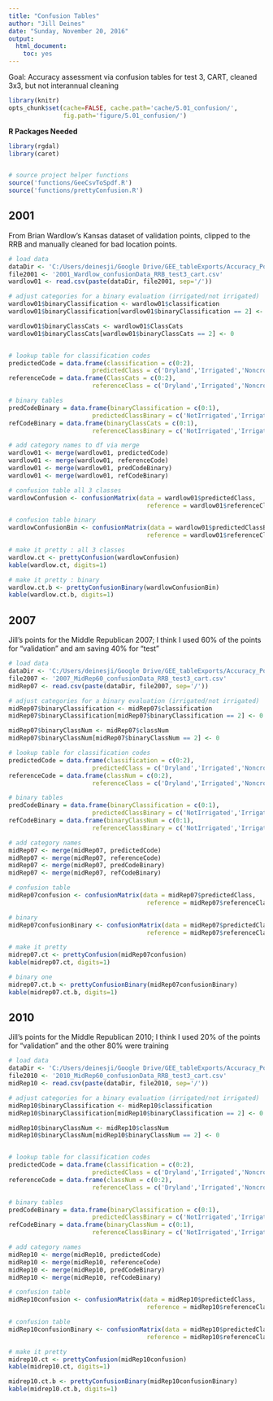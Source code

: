 ```yaml
---
title: "Confusion Tables"
author: "Jill Deines"
date: "Sunday, November 20, 2016"
output: 
  html_document:
    toc: yes
---
```


Goal: Accuracy assessment via confusion tables for test 3, CART, cleaned 3x3,
but not interannual cleaning

```r
library(knitr)
opts_chunk$set(cache=FALSE, cache.path='cache/5.01_confusion/',
               fig.path='figure/5.01_confusion/')
```

**R Packages Needed**

```r
library(rgdal)
library(caret)


# source project helper functions
source('functions/GeeCsvToSpdf.R')
source('functions/prettyConfusion.R')
```

## 2001
From Brian Wardlow's Kansas dataset of validation points, clipped to the RRB and manually cleaned for bad location points.

```r
# load data
dataDir <- 'C:/Users/deinesji/Google Drive/GEE_tableExports/Accuracy_PointsforConfusionTables_test1_clean'
file2001 <- '2001_Wardlow_confusionData_RRB_test3_cart.csv'
wardlow01 <- read.csv(paste(dataDir, file2001, sep='/'))

# adjust categories for a binary evaluation (irrigated/not irrigated)
wardlow01$binaryClassification <- wardlow01$classification
wardlow01$binaryClassification[wardlow01$binaryClassification == 2] <- 0 

wardlow01$binaryClassCats <- wardlow01$ClassCats
wardlow01$binaryClassCats[wardlow01$binaryClassCats == 2] <- 0 


# lookup table for classification codes
predictedCode = data.frame(classification = c(0:2),
                       predictedClass = c('Dryland','Irrigated','Noncrop'))
referenceCode = data.frame(ClassCats = c(0:2),
                       referenceClass = c('Dryland','Irrigated','Noncrop'))

# binary tables
predCodeBinary = data.frame(binaryClassification = c(0:1),
                       predictedClassBinary = c('NotIrrigated','Irrigated'))
refCodeBinary = data.frame(binaryClassCats = c(0:1),
                       referenceClassBinary = c('NotIrrigated','Irrigated'))

# add category names to df via merge
wardlow01 <- merge(wardlow01, predictedCode)
wardlow01 <- merge(wardlow01, referenceCode)
wardlow01 <- merge(wardlow01, predCodeBinary)
wardlow01 <- merge(wardlow01, refCodeBinary)

# confusion table all 3 classes
wardlowConfusion <- confusionMatrix(data = wardlow01$predictedClass, 
                                      reference = wardlow01$referenceClass)

# confusion table binary
wardlowConfusionBin <- confusionMatrix(data = wardlow01$predictedClassBinary, 
                                      reference = wardlow01$referenceClassBinary)

# make it pretty : all 3 classes
wardlow.ct <- prettyConfusion(wardlowConfusion)
kable(wardlow.ct, digits=1)

# make it pretty : binary
wardlow.ct.b <- prettyConfusionBinary(wardlowConfusionBin)
kable(wardlow.ct.b, digits=1)
```

## 2007
Jill's points for the Middle Republican 2007; I think I used 60% of the points for "validation" and am saving 40% for "test"

```r
# load data
dataDir <- 'C:/Users/deinesji/Google Drive/GEE_tableExports/Accuracy_PointsforConfusionTables_test1_clean'
file2007 <- '2007_MidRep60_confusionData_RRB_test3_cart.csv'
midRep07 <- read.csv(paste(dataDir, file2007, sep='/'))

# adjust categories for a binary evaluation (irrigated/not irrigated)
midRep07$binaryClassification <- midRep07$classification
midRep07$binaryClassification[midRep07$binaryClassification == 2] <- 0 

midRep07$binaryClassNum <- midRep07$classNum
midRep07$binaryClassNum[midRep07$binaryClassNum == 2] <- 0 

# lookup table for classification codes
predictedCode = data.frame(classification = c(0:2),
                       predictedClass = c('Dryland','Irrigated','Noncrop'))
referenceCode = data.frame(classNum = c(0:2),
                       referenceClass = c('Dryland','Irrigated','Noncrop'))

# binary tables
predCodeBinary = data.frame(binaryClassification = c(0:1),
                       predictedClassBinary = c('NotIrrigated','Irrigated'))
refCodeBinary = data.frame(binaryClassNum = c(0:1),
                       referenceClassBinary = c('NotIrrigated','Irrigated'))

# add category names
midRep07 <- merge(midRep07, predictedCode)
midRep07 <- merge(midRep07, referenceCode)
midRep07 <- merge(midRep07, predCodeBinary)
midRep07 <- merge(midRep07, refCodeBinary)

# confusion table
midRep07confusion <- confusionMatrix(data = midRep07$predictedClass, 
                                      reference = midRep07$referenceClass)

# binary
midRep07confusionBinary <- confusionMatrix(data = midRep07$predictedClassBinary, 
                                      reference = midRep07$referenceClassBinary)

# make it pretty
midrep07.ct <- prettyConfusion(midRep07confusion)
kable(midrep07.ct, digits=1)

# binary one
midrep07.ct.b <- prettyConfusionBinary(midRep07confusionBinary)
kable(midrep07.ct.b, digits=1)
```


## 2010
Jill's points for the Middle Republican 2010; I think I used 20% of the points for "validation" and the other 80% were training


```r
# load data
dataDir <- 'C:/Users/deinesji/Google Drive/GEE_tableExports/Accuracy_PointsforConfusionTables_test1_clean'
file2010 <- '2010_MidRep60_confusionData_RRB_test3_cart.csv'
midRep10 <- read.csv(paste(dataDir, file2010, sep='/'))

# adjust categories for a binary evaluation (irrigated/not irrigated)
midRep10$binaryClassification <- midRep10$classification
midRep10$binaryClassification[midRep10$binaryClassification == 2] <- 0 

midRep10$binaryClassNum <- midRep10$classNum
midRep10$binaryClassNum[midRep10$binaryClassNum == 2] <- 0 


# lookup table for classification codes
predictedCode = data.frame(classification = c(0:2),
                       predictedClass = c('Dryland','Irrigated','Noncrop'))
referenceCode = data.frame(classNum = c(0:2),
                       referenceClass = c('Dryland','Irrigated','Noncrop'))

# binary tables
predCodeBinary = data.frame(binaryClassification = c(0:1),
                       predictedClassBinary = c('NotIrrigated','Irrigated'))
refCodeBinary = data.frame(binaryClassNum = c(0:1),
                       referenceClassBinary = c('NotIrrigated','Irrigated'))

# add category names
midRep10 <- merge(midRep10, predictedCode)
midRep10 <- merge(midRep10, referenceCode)
midRep10 <- merge(midRep10, predCodeBinary)
midRep10 <- merge(midRep10, refCodeBinary)

# confusion table
midRep10confusion <- confusionMatrix(data = midRep10$predictedClass, 
                                      reference = midRep10$referenceClass)

# confusion table
midRep10confusionBinary <- confusionMatrix(data = midRep10$predictedClassBinary, 
                                      reference = midRep10$referenceClassBinary)

# make it pretty
midrep10.ct <- prettyConfusion(midRep10confusion)
kable(midrep10.ct, digits=1)

midrep10.ct.b <- prettyConfusionBinary(midRep10confusionBinary)
kable(midrep10.ct.b, digits=1)
```
